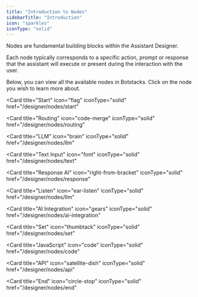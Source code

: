 ```yaml
---
title: "Introduction to Nodes"
sidebarTitle: "Introduction"
icon: "sparkles"
iconType: "solid"
---
```


Nodes are fundamental building blocks within the Assistant Designer.

Each node typically corresponds to a specific action, prompt or response that the assistant will execute or present during the interaction with the user.

Below, you can view all the available nodes in Botstacks. Click on the node you wish to learn more about.

<CardGroup cols={4}>

  <Card 
  title="Start" 
  icon="flag"
  iconType="solid"
  href="/designer/nodes/start"
  >
  </Card>

  <Card 
  title="Routing" 
  icon="code-merge"
  iconType="solid"
  href="/designer/nodes/routing"
  >
  </Card>

  <Card 
  title="LLM" 
  icon="brain"
  iconType="solid"
  href="/designer/nodes/llm"
  >
  </Card>

  <Card 
  title="Text Input" 
  icon="font"
  iconType="solid"
  href="/designer/nodes/text"
  >
  </Card>

  <Card 
  title="Response AI" 
  icon="right-from-bracket"
  iconType="solid"
  href="/designer/nodes/response"
  >
  </Card>


  <Card 
  title="Listen" 
  icon="ear-listen"
  iconType="solid"
  href="/designer/nodes/llm"
  >
  </Card>

  <Card 
  title="AI Integration" 
  icon="gears"
  iconType="solid"
  href="/designer/nodes/ai-integration"
  >
  </Card> 

  <Card 
  title="Set" 
  icon="thumbtack"
  iconType="solid"
  href="/designer/nodes/set"
  >
  </Card> 

  <Card 
  title="JavaScript" 
  icon="code"
  iconType="solid"
  href="/designer/nodes/code"
  >
  </Card> 

  <Card 
  title="API" 
  icon="satellite-dish"
  iconType="solid"
  href="/designer/nodes/api"
  >
  </Card> 

  <Card 
  title="End" 
  icon="circle-stop"
  iconType="solid"
  href="/designer/nodes/end"
  >
  </Card>   

</CardGroup>
